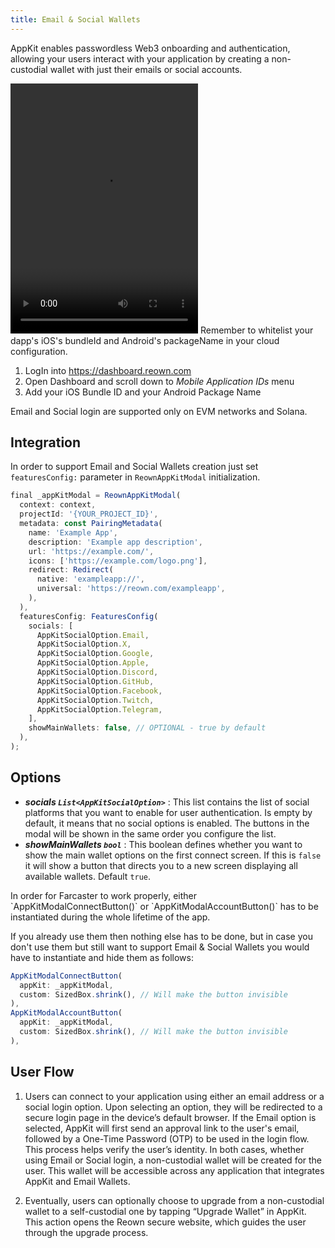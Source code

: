 ```yaml
---
title: Email & Social Wallets
---
```


AppKit enables passwordless Web3 onboarding and authentication, allowing your users interact with your application by creating a non-custodial wallet with just their emails or social accounts.

<Frame caption="Email & Social Wallets Demo">
  <video
    controls
    src="/images/email-login-flutter.mp4"
    height="400" width="300"
  ></video>
</Frame>

<Warning>
Remember to whitelist your dapp's iOS's bundleId and Android's packageName in your cloud configuration.

1. LogIn into https://dashboard.reown.com
2. Open Dashboard and scroll down to _Mobile Application IDs_ menu
3. Add your iOS Bundle ID and your Android Package Name
</Warning>

<Note>
Email and Social login are supported only on EVM networks and Solana.
</Note>

## Integration

In order to support Email and Social Wallets creation just set `featuresConfig:` parameter in `ReownAppKitModal` initialization.

```javascript {14-27}
final _appKitModal = ReownAppKitModal(
  context: context,
  projectId: '{YOUR_PROJECT_ID}',
  metadata: const PairingMetadata(
    name: 'Example App',
    description: 'Example app description',
    url: 'https://example.com/',
    icons: ['https://example.com/logo.png'],
    redirect: Redirect(
      native: 'exampleapp://',
      universal: 'https://reown.com/exampleapp',
    ),
  ),
  featuresConfig: FeaturesConfig(
    socials: [
      AppKitSocialOption.Email,
      AppKitSocialOption.X,
      AppKitSocialOption.Google,
      AppKitSocialOption.Apple,
      AppKitSocialOption.Discord,
      AppKitSocialOption.GitHub,
      AppKitSocialOption.Facebook,
      AppKitSocialOption.Twitch,
      AppKitSocialOption.Telegram,
    ],
    showMainWallets: false, // OPTIONAL - true by default
  ),
);
```

## Options

- **_socials `List<AppKitSocialOption>`_** : This list contains the list of social platforms that you want to enable for user authentication. Is empty by default, it means that no social options is enabled. The buttons in the modal will be shown in the same order you configure the list.
- **_showMainWallets `bool`_** : This boolean defines whether you want to show the main wallet options on the first connect screen. If this is `false` it will show a button that directs you to a new screen displaying all available wallets. Default `true`.

<Info>
In order for Farcaster to work properly, either `AppKitModalConnectButton()` or `AppKitModalAccountButton()` has to be instantiated during the whole lifetime of the app.

If you already use them then nothing else has to be done, but in case you don't use them but still want to support Email & Social Wallets you would have to instantiate and hide them as follows:

```javascript
AppKitModalConnectButton(
  appKit: _appKitModal,
  custom: SizedBox.shrink(), // Will make the button invisible
),
AppKitModalAccountButton(
  appKit: _appKitModal,
  custom: SizedBox.shrink(), // Will make the button invisible
),
```
</Info>

## User Flow

1.	Users can connect to your application using either an email address or a social login option. Upon selecting an option, they will be redirected to a secure login page in the device’s default browser. If the Email option is selected, AppKit will first send an approval link to the user's email, followed by a One-Time Password (OTP) to be used in the login flow. This process helps verify the user’s identity. In both cases, whether using Email or Social login, a non-custodial wallet will be created for the user. This wallet will be accessible across any application that integrates AppKit and Email Wallets.

2.	Eventually, users can optionally choose to upgrade from a non-custodial wallet to a self-custodial one by tapping “Upgrade Wallet” in AppKit. This action opens the Reown secure website, which guides the user through the upgrade process.
